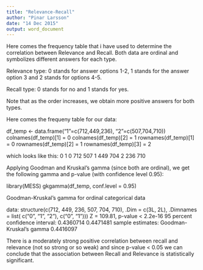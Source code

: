 ```yaml
---
title: "Relevance-Recall"
author: "Pinar Larsson"
date: "14 Dec 2015"
output: word_document
---
```


Here comes the frequency table that i have used to determine the correlation between Relevance and Recall.
Both data are ordinal and symbolizes different answers for each type.

Relevance type: 0 stands for answer options 1-2, 1 stands for the answer option 3 and 2 stands for options 4-5.

Recall type: 0 stands for no and 1 stands for yes.

Note that as the order increases, we obtain more positive answers for both types.

Here comes the frequeny table for our data:

df_temp <- data.frame("1"=c(712,449,236), "2"=c(507,704,710))
colnames(df_temp)[1] = 0
colnames(df_temp)[2] = 1
rownames(df_temp)[1] = 0
rownames(df_temp)[2] = 1
rownames(df_temp)[3] = 2

which looks like this: 
    0   1
0 712 507
1 449 704
2 236 710

Applying Goodman and Kruskal's gamma (since both are ordinal), we get the following gamma and p-value (with confidence level 0.95):

library(MESS)
gkgamma(df_temp, conf.level = 0.95)

Goodman-Kruskal's gamma for ordinal categorical data

data:  structure(c(712, 449, 236, 507, 704, 710), .Dim = c(3L, 2L), .Dimnames = list(    c("0", "1", "2"), c("0", "1")))
Z = 109.81, p-value < 2.2e-16
95 percent confidence interval:
 0.4360714 0.4471481
sample estimates:
Goodman-Kruskal's gamma 
              0.4416097 
              
There is a moderately strong positive correlation between recall and relevance (not so strong or so weak) and since p-value < 0.05 we can conclude that the association between Recall and Relevance is statistically significant.